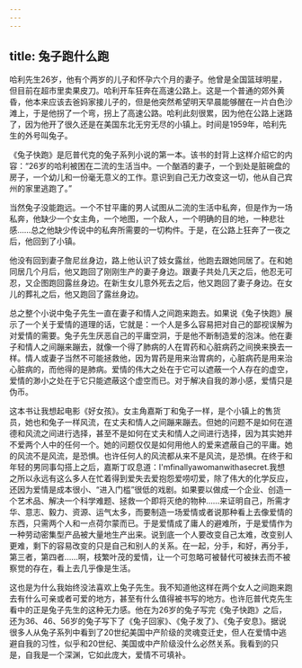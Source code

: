```yaml
---
---
---
```

title: 兔子跑什么跑
---




哈利先生26岁，他有个两岁的儿子和怀孕六个月的妻子。他曾是全国篮球明星，但目前在超市里卖果皮刀。哈利开车狂奔在高速公路上。这是一个普通的郊外黄昏，他本来应该去爸妈家接儿子的，但是他突然希望明天早晨能够醒在一片白色沙滩上，于是他拐了一个弯，拐上了高速公路。哈利此刻很累，因为他在公路上迷路了，因为他开了很久还是在美国东北无穷无尽的小镇上。时间是1959年，哈利先生的外号叫兔子。

《兔子快跑》是厄普代克的兔子系列小说的第一本。该书的封背上这样介绍它的内容：“26岁的哈利被困在二流的生活当中。一个酗酒的妻子，一个到处是脏碗盘的房子，一个幼儿和一份毫无意义的工作。意识到自己无力改变这一切，他从自己宾州的家里逃跑了。”

当然兔子没能跑远。一个不甘平庸的男人试图从二流的生活中私奔，但是作为一场私奔，他缺少一个女主角，一个地图，一个敌人，一个明确的目的地，一种悲壮感……总之他缺少传说中的私奔所需要的一切构件。于是，在公路上狂奔了一夜之后，他回到了小镇。

他没有回到妻子詹尼丝身边，路上他认识了妓女露丝，他跑去跟她同居了。在和她同居几个月后，他又跑回了刚刚生产的妻子身边。跟妻子共处几天之后，他忍无可忍，又企图跑回露丝身边。在新生女儿意外死去之后，他又跑回了妻子身边。在女儿的葬礼之后，他又跑回了露丝身边。

总之整个小说中兔子先生一直在妻子和情人之间跑来跑去。如果说《兔子快跑》展示了一个关于爱情的道理的话，它就是：一个人是多么容易把对自己的鄙视误解为对爱情的需要。兔子先生厌恶自己的平庸空洞，于是他不断制造爱的泡沫。他在妻子和情人之间蹦来蹦去，就像一个得了肺病的人在胃药和心脏病药之间换来换去一样。情人或妻子当然不可能拯救他，因为胃药是用来治胃病的，心脏病药是用来治心脏病的，而他得的是肺病。爱情的伟大之处在于它可以遮蔽一个人存在的虚空，爱情的渺小之处在于它只能遮蔽这个虚空而已。对于解决自我的渺小感，爱情只是伪币。

这本书让我想起电影《好女孩》。女主角嘉斯丁和兔子一样，是个小镇上的售货员，她也和兔子一样风流，在丈夫和情人之间蹦来蹦去。但她的问题不是如何在道德和风流之间进行选择，甚至不是如何在丈夫和情人之间进行选择，因为其实她并不爱两个人中的任何一个。她的问题仅仅是如何用他人的爱来遮蔽自己的平庸。她的风流不是风流，是恐惧。也许任何人的风流都从来不是风流，是恐惧。在终于和年轻的男同事勾搭上之后，嘉斯丁叹息道：I'mfinallyawomanwithasecret.我想之所以永远有这么多人在忙着得到爱失去爱抱怨爱唠叨爱，除了伟大的化学反应，还因为爱情是成本很小、“进入门槛”很低的戏剧。如果要以做成一个企业、创造一个艺术品、解决一个科学难题、拯救一个即将灭绝的物种……来证明自己，所需才华、意志、毅力、资源、运气太多，而要制造一场爱情或者说那种看上去像爱情的东西，只需两个人和一点荷尔蒙而已。于是爱情成了庸人的避难所，于是爱情作为一种劳动密集型产品被大量地生产出来。说到底一个人要改变自己太难，改变别人更难，剩下的容易改变的只是自己和别人的关系。在一起，分手，和好，再分手，第三者，第四者……啊，枝繁叶茂的爱情，让一个可忽略可被替代可被抹去而不被察觉的存在，看上去几乎像是生活。

这也是为什么我始终没法喜欢上兔子先生。我不知道他这样在两个女人之间跑来跑去有什么可亲或者可爱的地方，甚至有什么值得被书写的地方。也许厄普代克先生看中的正是兔子先生的这种无力感。他在为26岁的兔子写完《兔子快跑》之后，还为36、46、56岁的兔子写下了《兔子回家》、《兔子发了》、《兔子安息》。据说很多人从兔子系列中看到了20世纪美国中产阶级的灵魂变迁史，但人在爱情中逃避自我的习性，似乎和20世纪、美国或中产阶级没什么必然关系。我看到的只是，自我是一个深渊，它如此庞大，爱情不可填补。